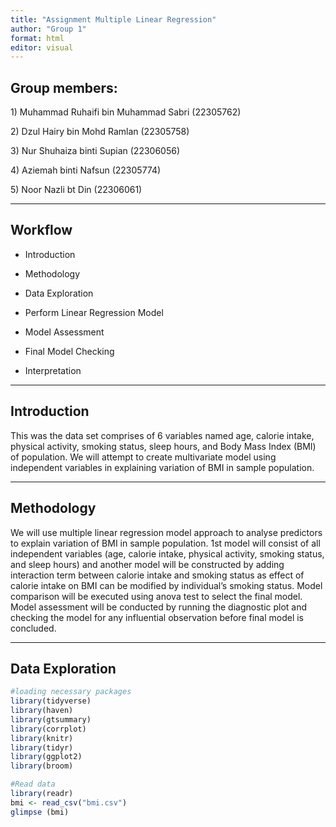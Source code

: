```yaml
---
title: "Assignment Multiple Linear Regression"
author: "Group 1"
format: html
editor: visual
---
```


## **Group members:**

1\) Muhammad Ruhaifi bin Muhammad Sabri (22305762)

2\) Dzul Hairy bin Mohd Ramlan (22305758)

3\) Nur Shuhaiza binti Supian (22306056)

4\) Aziemah binti Nafsun (22305774)

5\) Noor Nazli bt Din (22306061)

---

## **Workflow**

-   Introduction

-   Methodology

-   Data Exploration

-   Perform Linear Regression Model

-   Model Assessment

-   Final Model Checking

-   Interpretation

---

## **Introduction**

This was the data set comprises of 6 variables named age, calorie intake, physical activity, smoking status, sleep hours, and Body Mass Index (BMI) of population. We will attempt to create multivariate model using independent variables in explaining variation of BMI in sample population.

---

## **Methodology**

We will use multiple linear regression model approach to analyse predictors to explain variation of BMI in sample population. 1st model will consist of all independent variables (age, calorie intake, physical activity, smoking status, and sleep hours) and another model will be constructed by adding interaction term between calorie intake and smoking status as effect of calorie intake on BMI can be modified by individual’s smoking status. Model comparison will be executed using anova test to select the final model. Model assessment will be conducted by running the diagnostic plot and checking the model for any influential observation before final model is concluded.

---

## **Data Exploration**

```r
#loading necessary packages
library(tidyverse)
library(haven)
library(gtsummary)
library(corrplot)
library(knitr)
library(tidyr)
library(ggplot2)
library(broom)
```

```r
#Read data
library(readr)
bmi <- read_csv("bmi.csv")
glimpse (bmi)
```
